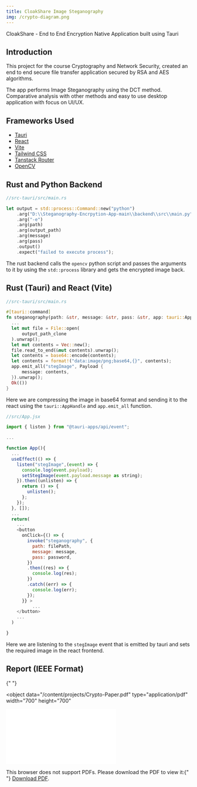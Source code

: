 ```yaml
---
title: CloakShare Image Steganography
img: /crypto-diagram.png
---
```


CloakShare - End to End Encryption Native Application built using Tauri

## Introduction

<div class="repo-card" data-repo="siddhsuresh/Steganography-Encrpytion-App"></div>

This project for the course Cryptography and Network Security, created an end to
end secure file transfer application secured by RSA and AES algorithms.

The app performs Image Steganography using the DCT method. Comparative analysis
with other methods and easy to use desktop application with focus on UI/UX.

## Frameworks Used

- [Tauri](https://tauri.studio/en/)
- [React](https://reactjs.org/)
- [Vite](https://vitejs.dev/)
- [Tailwind CSS](https://tailwindcss.com/)
- [Tanstack Router](https://tanstack.com/router)
- [OpenCV](https://opencv.org/)


## Rust and Python Backend

```rust
//src-tauri/src/main.rs

let output = std::process::Command::new("python")
    .arg("D:\\Steganography-Encrpytion-App-main\\backend\\src\\main.py")
    .arg("-e")
    .arg(path)
    .arg(output_path)
    .arg(message)
    .arg(pass)
    .output()
    .expect("failed to execute process");
```

The rust backend calls the `opencv` python script and passes the arguments to it
by using the `std::process` library and gets the encrypted image back.

## Rust (Tauri) and React (Vite)

```rust
//src-tauri/src/main.rs

#[tauri::command]
fn steganography(path: &str, message: &str, pass: &str, app: tauri::AppHandle) -> Result<(), String> {
  ...
  let mut file = File::open(
      output_path_clone
  ).unwrap();
  let mut contents = Vec::new();
  file.read_to_end(&mut contents).unwrap();
  let contents = base64::encode(contents);
  let contents = format!("data:image/png;base64,{}", contents);
  app.emit_all("stegImage", Payload {
      message: contents,
  }).unwrap();
  Ok(())
}
```

Here we are compressing the image in base64 format and sending it to the react
using the `tauri::AppHandle` and `app.emit_all` function.

```javascript
//src/App.jsx

import { listen } from "@tauri-apps/api/event";

...

function App(){
  ...
  useEffect(() => {
    listen("stegImage",(event) => {
      console.log(event.payload);
      setStegImage(event.payload.message as string);
    }).then((unlisten) => {
      return () => {
        unlisten();
      };
    });
  }, []);
  ...
  return(
    ...
    <button
      onClick={() => {
        invoke("steganography", {
          path: filePath,
          message: message,
          pass: password,
        })
        .then((res) => {
          console.log(res);
        })
        .catch((err) => {
          console.log(err);
        });
      }} >
          ...
    </button>
    ...
  )

}
```

Here we are listening to the `stegImage` event that is emitted by tauri and sets the required image in the react frontend.

## Report (IEEE Format)

{" "}

<object
  data="/content/projects/Crypto-Paper.pdf"
  type="application/pdf"
  width="700"
  height="700"
>
  <embed src="/content/projects/Crypto-Paper.pdf">
    <p>
      This browser does not support PDFs. Please download the PDF to view it:{" "}
      <a href="http://yoursite.com/the.pdf">Download PDF</a>.
    </p>
  </embed>
</object>
